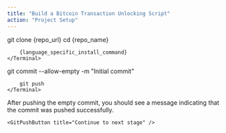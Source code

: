 ```yaml
---
title: "Build a Bitcoin Transaction Unlocking Script"
action: "Project Setup"
---
```


<ContentBox title="Project Setup" description="To begin, you need to clone the starter code needed for this challenge. Clone the repository to your local machine.">

<Step step="1" title="Clone the Repository">
    <Terminal>
        git clone {repo_url}
    </Terminal>
</Step>

<Step step="2" title="Install Dependencies">
    <Terminal>
        cd {repo_name}

        {language_specific_install_command}
    </Terminal>
</Step>

<Step step="3" title="Push an empty commit">
    <Terminal>
        git commit --allow-empty -m "Initial commit"

        git push
    </Terminal>
</Step>

<Text>
    After pushing the empty commit, you should see a message indicating that the commit was pushed successfully.
</Text>

</ContentBox>

<GitPushContainer>
    <GitPushText content="Listening for push events..." />

    <GitPushButton title="Continue to next stage" />
</GitPushContainer>